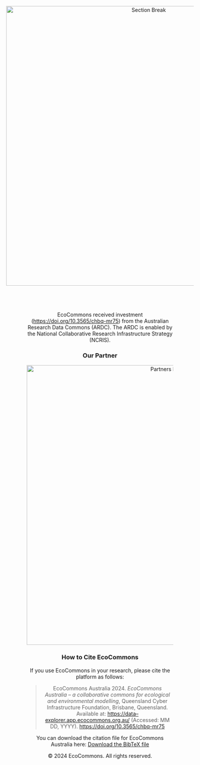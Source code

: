 ::: {style="text-align: center;"}
<img src="https://raw.githubusercontent.com/EcoCommons-Australia-2024-2026/ec-notebook_site_materials/main/images/EC_section_break.png" alt="Section Break" width="750"/>
:::

::::: {style="max-width: 1000px; margin: 45; text-align: center; padding: 10px;"}
<p>EcoCommons received investment (<a href="https://doi.org/10.3565/chbq-mr75">https://doi.org/10.3565/chbq-mr75</a>) from the Australian Research Data Commons (ARDC). The ARDC is enabled by the National Collaborative Research Infrastructure Strategy (NCRIS).</p>

::: {style="text-align: center;"}
<h3 class="no-anchor" style="text-align: center;">
  Our Partner
</h3>
:::

::: {style="text-align: center;"}
<img src="https://raw.githubusercontent.com/EcoCommons-Australia-2024-2026/ec-notebook_site_materials/main/images/partners_logos.png" alt="Partners Logos" width="750">
:::

<h3 class="no-anchor" style="text-align: center;">
  How to Cite EcoCommons
</h3>

<p style="text-align: center;">

If you use EcoCommons in your research, please cite the platform as follows:

</p>

<blockquote style="text-align: center;">

EcoCommons Australia 2024. <em>EcoCommons Australia – a collaborative commons for ecological and environmental modelling</em>, Queensland Cyber Infrastructure Foundation, Brisbane, Queensland. Available at: <a href="https://data–explorer.app.ecocommons.org.au/">https://data–explorer.app.ecocommons.org.au/</a> (Accessed: MM DD, YYYY). <a href="https://doi.org/10.3565/chbq-mr75">https://doi.org/10.3565/chbq-mr75</a>

</blockquote>

<p style="text-align: center;">

You can download the citation file for EcoCommons Australia here: <a href="reference.bib">Download the BibTeX file</a>

</p>

<p style="text-align: center;">

© 2024 EcoCommons. All rights reserved.

</p>
:::::
